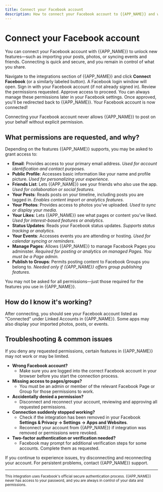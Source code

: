 ```yaml
---
title: Connect your Facebook account
description: How to connect your Facebook account to {{APP_NAME}} and what permissions are required.
---
```


# Connect your Facebook account

You can connect your Facebook account with {{APP_NAME}} to unlock new features—such as importing your posts, photos, or syncing events and friends. Connecting is quick and secure, and you remain in control of what you share.

<Steps>
  <Step title="Start the connection">
    Navigate to the integrations section of {{APP_NAME}} and click <b>Connect Facebook</b> (or a similarly labeled button).
  </Step>

  <Step title="Sign in to Facebook">
    A Facebook login window will open. Sign in with your Facebook account (if not already signed in).
  </Step>

  <Step title="Review and approve permissions">
    Review the permissions requested. Approve access to proceed. You can always manage these permissions later in your Facebook settings.
  </Step>

  <Step title="Complete connection">
    Once approved, you'll be redirected back to {{APP_NAME}}. Your Facebook account is now connected!
  </Step>
</Steps>

<Tip>Connecting your Facebook account never allows {{APP_NAME}} to post on your behalf without explicit permission.</Tip>

## What permissions are requested, and why?

Depending on the features {{APP_NAME}} supports, you may be asked to grant access to:

<ul>
  <li><b>Email</b>: Provides access to your primary email address. <i>Used for account identification and contact purposes.</i></li>
  <li><b>Public Profile</b>: Accesses basic information like your name and profile picture. <i>Used for personalizing your experience.</i></li>
  <li><b>Friends List</b>: Lets {{APP_NAME}} see your friends who also use the app. <i>Used for collaboration or social features.</i></li>
  <li><b>Your Posts</b>: Reads posts on your timeline, including posts you are tagged in. <i>Enables content import or analytics features.</i></li>
  <li><b>Your Photos</b>: Provides access to photos you’ve uploaded. <i>Used to sync or display your media.</i></li>
  <li><b>Your Likes</b>: Lets {{APP_NAME}} see what pages or content you've liked. <i>Used for interest-based features or analytics.</i></li>
  <li><b>Status Updates</b>: Reads your Facebook status updates. <i>Supports status tracking or analytics.</i></li>
  <li><b>Your Events</b>: Accesses events you are attending or hosting. <i>Used for calendar syncing or reminders.</i></li>
  <li><b>Manage Pages</b>: Allows {{APP_NAME}} to manage Facebook Pages you administer. <i>Required for posting or analytics on managed Pages. You must be a Page admin.</i></li>
  <li><b>Publish to Groups</b>: Permits posting content to Facebook Groups you belong to. <i>Needed only if {{APP_NAME}} offers group publishing features.</i></li>
</ul>

<Info>You may not be asked for all permissions—just those required for the features you use in {{APP_NAME}}.</Info>

## How do I know it's working?

After connecting, you should see your Facebook account listed as "Connected" under Linked Accounts in {{APP_NAME}}. Some apps may also display your imported photos, posts, or events.

## Troubleshooting & common issues

<Warning>If you deny any requested permissions, certain features in {{APP_NAME}} may not work or may be limited.</Warning>

- **Wrong Facebook account?**
  - Make sure you are logged into the correct Facebook account in your browser before you start the connection process.
- **Missing access to pages/groups?**
  - You must be an admin or member of the relevant Facebook Page or Group for those permissions to work.
- **Accidentally denied a permission?**
  - Disconnect and reconnect your account, reviewing and approving all requested permissions.
- **Connection suddenly stopped working?**
  - Check if the integration has been removed in your Facebook <b>Settings & Privacy → Settings → Apps and Websites</b>.
  - Reconnect your account from {{APP_NAME}} if integration was removed or permissions were revoked.
- **Two-factor authentication or verification needed?**
  - Facebook may prompt for additional verification steps for some accounts. Complete them as requested.

<Tip>If you continue to experience issues, try disconnecting and reconnecting your account. For persistent problems, contact {{APP_NAME}} support.</Tip>

---
<small>This integration uses Facebook's official secure authentication process. {{APP_NAME}} never has access to your password, and you are always in control of your data and permissions.</small>